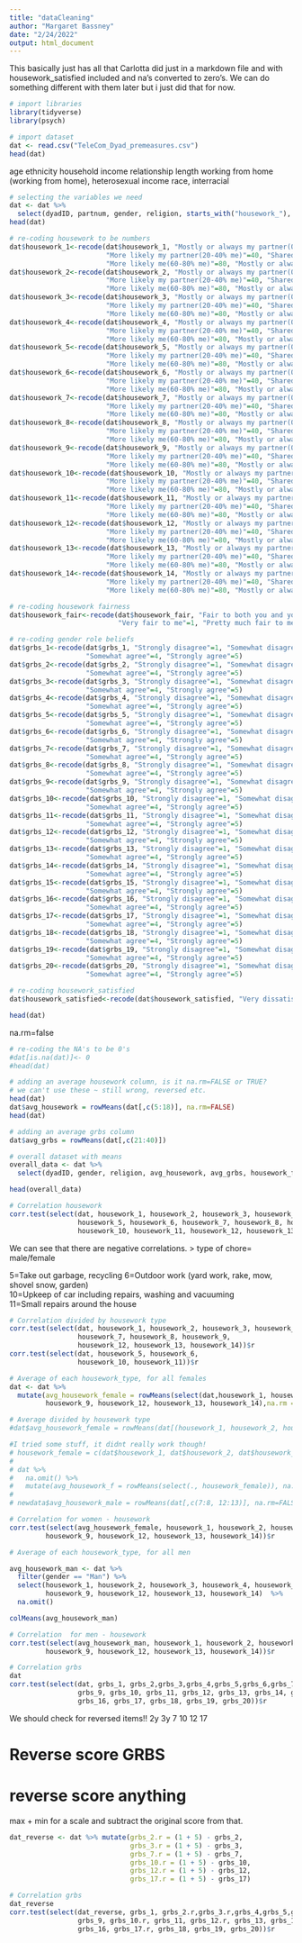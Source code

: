 ```yaml
---
title: "dataCleaning"
author: "Margaret Bassney"
date: "2/24/2022"
output: html_document
---
```



This basically just has all that Carlotta did just in a markdown file and with housework_satisfied included and na's converted to zero's. We can do something different with them later but i just did that for now. 

```r
# import libraries
library(tidyverse)
library(psych)
```

```r
# import dataset
dat <- read.csv("TeleCom_Dyad_premeasures.csv")
head(dat)
```
age ethnicity household income relationship length working from home (working from home), heterosexual income race, interracial 

```r
# selecting the variables we need
dat <- dat %>%
  select(dyadID, partnum, gender, religion, starts_with("housework_"), starts_with("grbs_"))
head(dat)
```

```r
# re-coding housework to be numbers 
dat$housework_1<-recode(dat$housework_1, "Mostly or always my partner(0-20% me)"=20, 
                        "More likely my partner(20-40% me)"=40, "Shared about equally(40-60% me)"=60, 
                        "More likely me(60-80% me)"=80, "Mostly or always me(80-100% me)"=100)
dat$housework_2<-recode(dat$housework_2, "Mostly or always my partner(0-20% me)"=20, 
                        "More likely my partner(20-40% me)"=40, "Shared about equally(40-60% me)"=60, 
                        "More likely me(60-80% me)"=80, "Mostly or always me(80-100% me)"=100)
dat$housework_3<-recode(dat$housework_3, "Mostly or always my partner(0-20% me)"=20, 
                        "More likely my partner(20-40% me)"=40, "Shared about equally(40-60% me)"=60, 
                        "More likely me(60-80% me)"=80, "Mostly or always me(80-100% me)"=100)
dat$housework_4<-recode(dat$housework_4, "Mostly or always my partner(0-20% me)"=20, 
                        "More likely my partner(20-40% me)"=40, "Shared about equally(40-60% me)"=60, 
                        "More likely me(60-80% me)"=80, "Mostly or always me(80-100% me)"=100)
dat$housework_5<-recode(dat$housework_5, "Mostly or always my partner(0-20% me)"=20, 
                        "More likely my partner(20-40% me)"=40, "Shared about equally(40-60% me)"=60, 
                        "More likely me(60-80% me)"=80, "Mostly or always me(80-100% me)"=100)
dat$housework_6<-recode(dat$housework_6, "Mostly or always my partner(0-20% me)"=20, 
                        "More likely my partner(20-40% me)"=40, "Shared about equally(40-60% me)"=60, 
                        "More likely me(60-80% me)"=80, "Mostly or always me(80-100% me)"=100)
dat$housework_7<-recode(dat$housework_7, "Mostly or always my partner(0-20% me)"=20, 
                        "More likely my partner(20-40% me)"=40, "Shared about equally(40-60% me)"=60, 
                        "More likely me(60-80% me)"=80, "Mostly or always me(80-100% me)"=100)
dat$housework_8<-recode(dat$housework_8, "Mostly or always my partner(0-20% me)"=20, 
                        "More likely my partner(20-40% me)"=40, "Shared about equally(40-60% me)"=60, 
                        "More likely me(60-80% me)"=80, "Mostly or always me(80-100% me)"=100)
dat$housework_9<-recode(dat$housework_9, "Mostly or always my partner(0-20% me)"=20, 
                        "More likely my partner(20-40% me)"=40, "Shared about equally(40-60% me)"=60, 
                        "More likely me(60-80% me)"=80, "Mostly or always me(80-100% me)"=100)
dat$housework_10<-recode(dat$housework_10, "Mostly or always my partner(0-20% me)"=20, 
                        "More likely my partner(20-40% me)"=40, "Shared about equally(40-60% me)"=60, 
                        "More likely me(60-80% me)"=80, "Mostly or always me(80-100% me)"=100)
dat$housework_11<-recode(dat$housework_11, "Mostly or always my partner(0-20% me)"=20, 
                        "More likely my partner(20-40% me)"=40, "Shared about equally(40-60% me)"=60, 
                        "More likely me(60-80% me)"=80, "Mostly or always me(80-100% me)"=100)
dat$housework_12<-recode(dat$housework_12, "Mostly or always my partner(0-20% me)"=20, 
                        "More likely my partner(20-40% me)"=40, "Shared about equally(40-60% me)"=60, 
                        "More likely me(60-80% me)"=80, "Mostly or always me(80-100% me)"=100)
dat$housework_13<-recode(dat$housework_13, "Mostly or always my partner(0-20% me)"=20, 
                        "More likely my partner(20-40% me)"=40, "Shared about equally(40-60% me)"=60, 
                        "More likely me(60-80% me)"=80, "Mostly or always me(80-100% me)"=100)
dat$housework_14<-recode(dat$housework_14, "Mostly or always my partner(0-20% me)"=20, 
                        "More likely my partner(20-40% me)"=40, "Shared about equally(40-60% me)"=60, 
                        "More likely me(60-80% me)"=80, "Mostly or always me(80-100% me)"=100)
```

```r
# re-coding housework fairness
dat$housework_fair<-recode(dat$housework_fair, "Fair to both you and your partner"=3, "Slightly unfair to you"=4, 
                           "Very fair to me"=1, "Pretty much fair to me"=2, "Very unfair to you"=5)

```

```r
# re-coding gender role beliefs 
dat$grbs_1<-recode(dat$grbs_1, "Strongly disagree"=1, "Somewhat disagree"=2, "Neither agree nor disagree"=3, 
                   "Somewhat agree"=4, "Strongly agree"=5)
dat$grbs_2<-recode(dat$grbs_2, "Strongly disagree"=1, "Somewhat disagree"=2, "Neither agree nor disagree"=3, 
                   "Somewhat agree"=4, "Strongly agree"=5)
dat$grbs_3<-recode(dat$grbs_3, "Strongly disagree"=1, "Somewhat disagree"=2, "Neither agree nor disagree"=3, 
                   "Somewhat agree"=4, "Strongly agree"=5)
dat$grbs_4<-recode(dat$grbs_4, "Strongly disagree"=1, "Somewhat disagree"=2, "Neither agree nor disagree"=3, 
                   "Somewhat agree"=4, "Strongly agree"=5)
dat$grbs_5<-recode(dat$grbs_5, "Strongly disagree"=1, "Somewhat disagree"=2, "Neither agree nor disagree"=3, 
                   "Somewhat agree"=4, "Strongly agree"=5)
dat$grbs_6<-recode(dat$grbs_6, "Strongly disagree"=1, "Somewhat disagree"=2, "Neither agree nor disagree"=3, 
                   "Somewhat agree"=4, "Strongly agree"=5)
dat$grbs_7<-recode(dat$grbs_7, "Strongly disagree"=1, "Somewhat disagree"=2, "Neither agree nor disagree"=3, 
                   "Somewhat agree"=4, "Strongly agree"=5)
dat$grbs_8<-recode(dat$grbs_8, "Strongly disagree"=1, "Somewhat disagree"=2, "Neither agree nor disagree"=3, 
                   "Somewhat agree"=4, "Strongly agree"=5)
dat$grbs_9<-recode(dat$grbs_9, "Strongly disagree"=1, "Somewhat disagree"=2, "Neither agree nor disagree"=3, 
                   "Somewhat agree"=4, "Strongly agree"=5)
dat$grbs_10<-recode(dat$grbs_10, "Strongly disagree"=1, "Somewhat disagree"=2, "Neither agree nor disagree"=3, 
                   "Somewhat agree"=4, "Strongly agree"=5)
dat$grbs_11<-recode(dat$grbs_11, "Strongly disagree"=1, "Somewhat disagree"=2, "Neither agree nor disagree"=3, 
                   "Somewhat agree"=4, "Strongly agree"=5)
dat$grbs_12<-recode(dat$grbs_12, "Strongly disagree"=1, "Somewhat disagree"=2, "Neither agree nor disagree"=3, 
                   "Somewhat agree"=4, "Strongly agree"=5)
dat$grbs_13<-recode(dat$grbs_13, "Strongly disagree"=1, "Somewhat disagree"=2, "Neither agree nor disagree"=3, 
                   "Somewhat agree"=4, "Strongly agree"=5)
dat$grbs_14<-recode(dat$grbs_14, "Strongly disagree"=1, "Somewhat disagree"=2, "Neither agree nor disagree"=3, 
                   "Somewhat agree"=4, "Strongly agree"=5)
dat$grbs_15<-recode(dat$grbs_15, "Strongly disagree"=1, "Somewhat disagree"=2, "Neither agree nor disagree"=3, 
                   "Somewhat agree"=4, "Strongly agree"=5)
dat$grbs_16<-recode(dat$grbs_16, "Strongly disagree"=1, "Somewhat disagree"=2, "Neither agree nor disagree"=3, 
                   "Somewhat agree"=4, "Strongly agree"=5)
dat$grbs_17<-recode(dat$grbs_17, "Strongly disagree"=1, "Somewhat disagree"=2, "Neither agree nor disagree"=3, 
                   "Somewhat agree"=4, "Strongly agree"=5)
dat$grbs_18<-recode(dat$grbs_18, "Strongly disagree"=1, "Somewhat disagree"=2, "Neither agree nor disagree"=3, 
                   "Somewhat agree"=4, "Strongly agree"=5)
dat$grbs_19<-recode(dat$grbs_19, "Strongly disagree"=1, "Somewhat disagree"=2, "Neither agree nor disagree"=3, 
                   "Somewhat agree"=4, "Strongly agree"=5)
dat$grbs_20<-recode(dat$grbs_20, "Strongly disagree"=1, "Somewhat disagree"=2, "Neither agree nor disagree"=3, 
                   "Somewhat agree"=4, "Strongly agree"=5)
```

```r
# re-coding housework_satisfied
dat$housework_satisfied<-recode(dat$housework_satisfied, "Very dissatisfied" = 1, "Somewhat dissatisfied" = 2, "Neither satisfied nor dissatisfied" = 3, "Somewhat satisfied" = 4, "Very satisfied" = 5)
```


```r
head(dat)
```



na.rm=false 

```r
# re-coding the NA's to be 0's
#dat[is.na(dat)]<- 0
#head(dat)
```

```r
# adding an average housework column, is it na.rm=FALSE or TRUE?
# we can't use these ~ still wrong, reversed etc.
head(dat)
dat$avg_housework = rowMeans(dat[,c(5:18)], na.rm=FALSE)
head(dat)

# adding an average grbs column
dat$avg_grbs = rowMeans(dat[,c(21:40)])

# overall dataset with means
overall_data <- dat %>%
  select(dyadID, gender, religion, avg_housework, avg_grbs, housework_fair, housework_satisfied)

head(overall_data)
```


```r
# Correlation housework
corr.test(select(dat, housework_1, housework_2, housework_3, housework_4, 
                 housework_5, housework_6, housework_7, housework_8, housework_9, 
                 housework_10, housework_11, housework_12, housework_13, housework_14))$r
```
We can see that there are negative correlations. > type of chore= male/female 

5=Take out garbage, recycling
6=Outdoor work (yard work, rake, mow, shovel snow, garden)  
10=Upkeep of car including repairs, washing and vacuuming  
11=Small repairs around the house


```r
# Correlation divided by housework type
corr.test(select(dat, housework_1, housework_2, housework_3, housework_4, 
                 housework_7, housework_8, housework_9, 
                 housework_12, housework_13, housework_14))$r
corr.test(select(dat, housework_5, housework_6, 
                 housework_10, housework_11))$r
```

```r
# Average of each housework_type, for all females
dat <- dat %>%
  mutate(avg_housework_female = rowMeans(select(dat,housework_1, housework_2, housework_3, housework_4, housework_7, housework_8, 
         housework_9, housework_12, housework_13, housework_14),na.rm = TRUE))

```


```r
# Average divided by housework type
#dat$avg_housework_female = rowMeans(dat[(housework_1, housework_2, housework_3, housework_4, housework_7, housework_8, housework_9, housework_12, housework_13, housework_14)], na.rm=TRUE)

#I tried some stuff, it didnt really work though!
# housework_female = c(dat$housework_1, dat$housework_2, dat$housework_3, dat$housework_4, dat$housework_7, dat$housework_8, dat$housework_9, dat$housework_12, dat$housework_13, dat$housework_14)
# 
# dat %>% 
#   na.omit() %>%
#   mutate(avg_housework_f = rowMeans(select(., housework_female)), na.rm=FALSE)
# 
# newdata$avg_housework_male = rowMeans(dat[,c(7:8, 12:13)], na.rm=FALSE)
```

```r
# Correlation for women - housework
corr.test(select(avg_housework_female, housework_1, housework_2, housework_3, housework_4, housework_7, housework_8, 
         housework_9, housework_12, housework_13, housework_14))$r
```

```r
# Average of each housework_type, for all men

avg_housework_man <- dat %>%
  filter(gender == "Man") %>%
  select(housework_1, housework_2, housework_3, housework_4, housework_7, housework_8, 
         housework_9, housework_12, housework_13, housework_14)  %>%
  na.omit()

colMeans(avg_housework_man)
```

```r
# Correlation  for men - housework
corr.test(select(avg_housework_man, housework_1, housework_2, housework_3, housework_4, housework_7, housework_8, 
         housework_9, housework_12, housework_13, housework_14))$r
```

```r
# Correlation grbs
dat
corr.test(select(dat, grbs_1, grbs_2,grbs_3,grbs_4,grbs_5,grbs_6,grbs_7,grbs_8,
                 grbs_9, grbs_10, grbs_11, grbs_12, grbs_13, grbs_14, grbs_15, 
                 grbs_16, grbs_17, grbs_18, grbs_19, grbs_20))$r
```
We should check for reversed items!! 2y 3y 7 10 12 17


# Reverse score GRBS

# reverse score anything
max + min for a scale and subtract the original score from that.

```r
dat_reverse <- dat %>% mutate(grbs_2.r = (1 + 5) - grbs_2,
                              grbs_3.r = (1 + 5) - grbs_3,
                              grbs_7.r = (1 + 5) - grbs_7,
                              grbs_10.r = (1 + 5) - grbs_10,
                              grbs_12.r = (1 + 5) - grbs_12,
                              grbs_17.r = (1 + 5) - grbs_17)
```


```r
# Correlation grbs
dat_reverse
corr.test(select(dat_reverse, grbs_1, grbs_2.r,grbs_3.r,grbs_4,grbs_5,grbs_6,grbs_7.r,grbs_8,
                 grbs_9, grbs_10.r, grbs_11, grbs_12.r, grbs_13, grbs_14, grbs_15, 
                 grbs_16, grbs_17.r, grbs_18, grbs_19, grbs_20))$r
```


